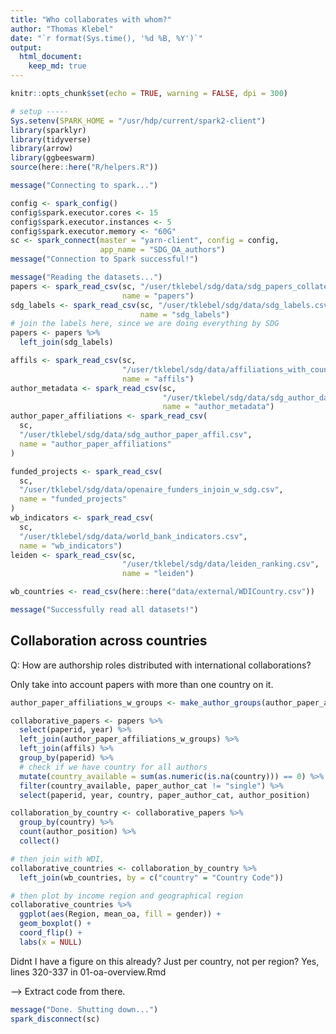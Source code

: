 ```yaml
---
title: "Who collaborates with whom?"
author: "Thomas Klebel"
date: "`r format(Sys.time(), '%d %B, %Y')`"
output: 
  html_document:
    keep_md: true
---
```


```r
knitr::opts_chunk$set(echo = TRUE, warning = FALSE, dpi = 300)

# setup -----
Sys.setenv(SPARK_HOME = "/usr/hdp/current/spark2-client")
library(sparklyr)
library(tidyverse)
library(arrow)
library(ggbeeswarm)
source(here::here("R/helpers.R"))

message("Connecting to spark...")

config <- spark_config()
config$spark.executor.cores <- 15
config$spark.executor.instances <- 5
config$spark.executor.memory <- "60G"
sc <- spark_connect(master = "yarn-client", config = config,
                    app_name = "SDG_OA_authors")
message("Connection to Spark successful!")

message("Reading the datasets...")
papers <- spark_read_csv(sc, "/user/tklebel/sdg/data/sdg_papers_collated.csv",
                         name = "papers")
sdg_labels <- spark_read_csv(sc, "/user/tklebel/sdg/data/sdg_labels.csv",
                             name = "sdg_labels")
# join the labels here, since we are doing everything by SDG
papers <- papers %>% 
  left_join(sdg_labels)

affils <- spark_read_csv(sc,
                         "/user/tklebel/sdg/data/affiliations_with_country_code.csv",
                         name = "affils")
author_metadata <- spark_read_csv(sc,
                                  "/user/tklebel/sdg/data/sdg_author_data.csv",
                                  name = "author_metadata")
author_paper_affiliations <- spark_read_csv(
  sc,
  "/user/tklebel/sdg/data/sdg_author_paper_affil.csv",
  name = "author_paper_affiliations"
)

funded_projects <- spark_read_csv(
  sc,
  "/user/tklebel/sdg/data/openaire_funders_injoin_w_sdg.csv",
  name = "funded_projects"
)
wb_indicators <- spark_read_csv(
  sc,
  "/user/tklebel/sdg/data/world_bank_indicators.csv",
  name = "wb_indicators")
leiden <- spark_read_csv(sc,
                         "/user/tklebel/sdg/data/leiden_ranking.csv",
                         name = "leiden")

wb_countries <- read_csv(here::here("data/external/WDICountry.csv"))

message("Successfully read all datasets!")
```

## Collaboration across countries
Q: How are authorship roles distributed with international collaborations?

Only take into account papers with more than one country on it.


```r
author_paper_affiliations_w_groups <- make_author_groups(author_paper_affiliations)

collaborative_papers <- papers %>% 
  select(paperid, year) %>% 
  left_join(author_paper_affiliations_w_groups) %>% 
  left_join(affils) %>% 
  group_by(paperid) %>% 
  # check if we have country for all authors
  mutate(country_available = sum(as.numeric(is.na(country))) == 0) %>% 
  filter(country_available, paper_author_cat != "single") %>% 
  select(paperid, year, country, paper_author_cat, author_position)
```

```r
collaboration_by_country <- collaborative_papers %>% 
  group_by(country) %>% 
  count(author_position) %>% 
  collect()

# then join with WDI, 
collaborative_countries <- collaboration_by_country %>% 
  left_join(wb_countries, by = c("country" = "Country Code"))
```

```r
# then plot by income region and geographical region
collaborative_countries %>% 
  ggplot(aes(Region, mean_oa, fill = gender)) +
  geom_boxplot() +
  coord_flip() +
  labs(x = NULL)
```


Didnt I have a figure on this already? Just per country, not per region?
Yes, lines 320-337 in 01-oa-overview.Rmd

--> Extract code from there.


```r
message("Done. Shutting down...")
spark_disconnect(sc)
```
